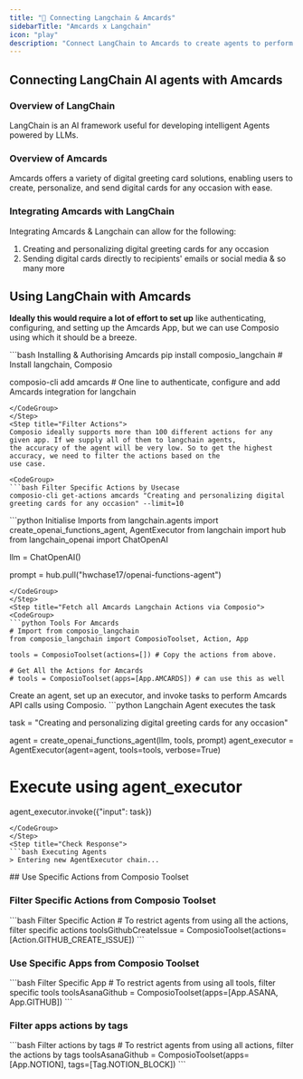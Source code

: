 ```yaml
---
title: "🚀 Connecting Langchain & Amcards"
sidebarTitle: "Amcards x Langchain"
icon: "play"
description: "Connect LangChain to Amcards to create agents to perform tasks using natural language"
---
```


## Connecting LangChain AI agents with Amcards

### Overview of LangChain

LangChain is an AI framework useful for developing intelligent Agents powered by LLMs.

### Overview of Amcards

Amcards offers a variety of digital greeting card solutions, enabling users to create, personalize, and send digital cards for any occasion with ease.

### Integrating Amcards with LangChain

Integrating Amcards & Langchain can allow for the following:

1. Creating and personalizing digital greeting cards for any occasion
2. Sending digital cards directly to recipients' emails or social media
& so many more

## Using LangChain with Amcards

<Steps>
<Step title="Setting Up the Environment">

**Ideally this would require a lot of effort to set up** like authenticating, configuring, and setting up the Amcards App, but we can use Composio using which it should be a breeze.

<CodeGroup>
```bash Installing & Authorising Amcards
pip install composio_langchain # Install langchain, Composio 

composio-cli add amcards # One line to authenticate, configure and add Amcards integration for langchain
```
</CodeGroup>
</Step>
<Step title="Filter Actions">
Composio ideally supports more than 100 different actions for any given app. If we supply all of them to langchain agents, 
the accuracy of the agent will be very low. So to get the highest accuracy, we need to filter the actions based on the 
use case.

<CodeGroup>
```bash Filter Specific Actions by Usecase
composio-cli get-actions amcards "Creating and personalizing digital greeting cards for any occasion" --limit=10
```
</CodeGroup>

</Step>
<Step title="Import Base Packages">

<CodeGroup>
```python Initialise Imports
from langchain.agents import create_openai_functions_agent, AgentExecutor
from langchain import hub
from langchain_openai import ChatOpenAI


llm = ChatOpenAI()

prompt = hub.pull("hwchase17/openai-functions-agent")
```
</CodeGroup>
</Step>
<Step title="Fetch all Amcards Langchain Actions via Composio">
<CodeGroup>
```python Tools For Amcards
# Import from composio_langchain
from composio_langchain import ComposioToolset, Action, App

tools = ComposioToolset(actions=[]) # Copy the actions from above. 

# Get All the Actions for Amcards
# tools = ComposioToolset(apps=[App.AMCARDS]) # can use this as well
```
</CodeGroup>
</Step>
<Step title="Execute the Agent">
Create an agent, set up an executor, and invoke tasks to perform Amcards API calls using Composio. 
<CodeGroup>
```python Langchain Agent executes the task

task = "Creating and personalizing digital greeting cards for any occasion"

agent = create_openai_functions_agent(llm, tools, prompt)
agent_executor = AgentExecutor(agent=agent, tools=tools, verbose=True)

# Execute using agent_executor
agent_executor.invoke({"input": task})
```
</CodeGroup>
</Step>
<Step title="Check Response">
```bash Executing Agents
> Entering new AgentExecutor chain...
```
</Step>
</Steps>
## Use Specific Actions from Composio Toolset

### Filter Specific Actions from Composio Toolset

<CodeGroup>
```bash Filter Specific Action
# To restrict agents from using all the actions, filter specific actions
toolsGithubCreateIssue = ComposioToolset(actions=[Action.GITHUB_CREATE_ISSUE])
```
</CodeGroup>

### Use Specific Apps from Composio Toolset
<CodeGroup>
```bash Filter Specific App
# To restrict agents from using all tools, filter specific tools
toolsAsanaGithub = ComposioToolset(apps=[App.ASANA, App.GITHUB])
```
</CodeGroup>

### Filter apps actions by tags 
<CodeGroup>
```bash Filter actions by tags
# To restrict agents from using all actions, filter the actions by tags
toolsAsanaGithub = ComposioToolset(apps=[App.NOTION], tags=[Tag.NOTION_BLOCK])
```
</CodeGroup>


